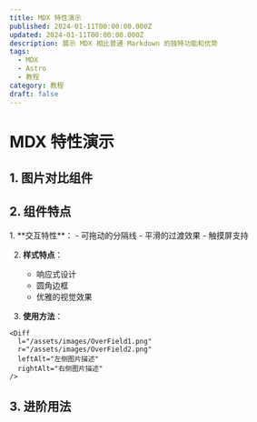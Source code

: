 ```yaml
---
title: MDX 特性演示
published: 2024-01-11T00:00:00.000Z
updated: 2024-01-11T00:00:00.000Z
description: 展示 MDX 相比普通 Markdown 的独特功能和优势
tags:
  - MDX
  - Astro
  - 教程
category: 教程
draft: false
---
```


# MDX 特性演示

## 1. 图片对比组件

<Diff
  l={OverField1}
  r={OverField2}
  leftAlt="左侧图片"
  rightAlt="右侧图片"
/>

## 2. 组件特点

<Collapse title="查看组件特点">
1. **交互特性**：
   - 可拖动的分隔线
   - 平滑的过渡效果
   - 触摸屏支持

2. **样式特点**：
   - 响应式设计
   - 圆角边框
   - 优雅的视觉效果

3. **使用方法**：
```astro
<Diff
  l="/assets/images/OverField1.png"
  r="/assets/images/OverField2.png"
  leftAlt="左侧图片描述"
  rightAlt="右侧图片描述"
/>
```

</Collapse>

## 3. 进阶用法

